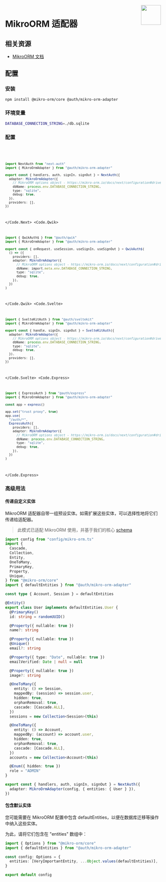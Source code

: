 
<img align="right" src="/img/adapters/mikro-orm.svg" width="64" height="64" />

# MikroORM 适配器

## 相关资源

- [MikroORM 文档](https://mikro-orm.io/docs/installation)

## 配置

### 安装

```bash npm2yarn
npm install @mikro-orm/core @auth/mikro-orm-adapter
```

### 环境变量

```sh
DATABASE_CONNECTION_STRING=./db.sqlite
```

### 配置

<Code>
<Code.Next>

```ts filename="./auth.ts"
import NextAuth from "next-auth"
import { MikroOrmAdapter } from "@auth/mikro-orm-adapter"

export const { handlers, auth, signIn, signOut } = NextAuth({
  adapter: MikroOrmAdapter({
    // MikroORM options object - https://mikro-orm.io/docs/next/configuration#driver
    dbName: process.env.DATABASE_CONNECTION_STRING,
    type: "sqlite",
    debug: true,
  }),
  providers: [],
})
```

</Code.Next>
<Code.Qwik>

```ts filename="/src/routes/plugin@auth.ts"
import { QwikAuth$ } from "@auth/qwik"
import { MikroOrmAdapter } from "@auth/mikro-orm-adapter"

export const { onRequest, useSession, useSignIn, useSignOut } = QwikAuth$(
  () => ({
    providers: [],
    adapter: MikroOrmAdapter({
      // MikroORM options object - https://mikro-orm.io/docs/next/configuration#driver
      dbName: import.meta.env.DATABASE_CONNECTION_STRING,
      type: "sqlite",
      debug: true,
    }),
  })
)
```

</Code.Qwik>
<Code.Svelte>

```ts filename="./src/auth.ts"
import { SvelteKitAuth } from "@auth/sveltekit"
import { MikroOrmAdapter } from "@auth/mikro-orm-adapter"

export const { handle, signIn, signOut } = SvelteKitAuth({
  adapter: MikroOrmAdapter({
    // MikroORM options object - https://mikro-orm.io/docs/next/configuration#driver
    dbName: process.env.DATABASE_CONNECTION_STRING,
    type: "sqlite",
    debug: true,
  }),
  providers: [],
})
```

</Code.Svelte>
<Code.Express>

```ts filename="./src/routes/auth.route.ts"
import { ExpressAuth } from "@auth/express"
import { MikroOrmAdapter } from "@auth/mikro-orm-adapter"

const app = express()

app.set("trust proxy", true)
app.use(
  "/auth/*",
  ExpressAuth({
    providers: [],
    adapter: MikroOrmAdapter({
      // MikroORM options object - https://mikro-orm.io/docs/next/configuration#driver
      dbName: process.env.DATABASE_CONNECTION_STRING,
      type: "sqlite",
      debug: true,
    }),
  })
)
```

</Code.Express>
</Code>

### 高级用法

#### 传递自定义实体

MikroORM 适配器自带一组预设实体。如需扩展这些实体，可以选择性地将它们传递给适配器。

> 此模式已适配 MikroORM 使用，并基于我们的核心 [schema](https://authjs.dev/reference/core/adapters#models)

```ts filename="./auth.ts"
import config from "config/mikro-orm.ts"
import {
  Cascade,
  Collection,
  Entity,
  OneToMany,
  PrimaryKey,
  Property,
  Unique,
} from "@mikro-orm/core"
import { defaultEntities } from "@auth/mikro-orm-adapter"

const type { Account, Session } = defaultEntities

@Entity()
export class User implements defaultEntities.User {
  @PrimaryKey()
  id: string = randomUUID()

  @Property({ nullable: true })
  name?: string

  @Property({ nullable: true })
  @Unique()
  email?: string

  @Property({ type: "Date", nullable: true })
  emailVerified: Date | null = null

  @Property({ nullable: true })
  image?: string

  @OneToMany({
    entity: () => Session,
    mappedBy: (session) => session.user,
    hidden: true,
    orphanRemoval: true,
    cascade: [Cascade.ALL],
  })
  sessions = new Collection<Session>(this)

  @OneToMany({
    entity: () => Account,
    mappedBy: (account) => account.user,
    hidden: true,
    orphanRemoval: true,
    cascade: [Cascade.ALL],
  })
  accounts = new Collection<Account>(this)

  @Enum({ hidden: true })
  role = "ADMIN"
}

export const { handlers, auth, signIn, signOut } = NextAuth({
  adapter: MikroOrmAdapter(config, { entities: { User } }),
})
```

#### 包含默认实体

您可能需要在 MikroORM 配置中包含 defaultEntities，以便在数据库迁移等操作中纳入这些实体。

为此，请将它们包含在 "entities" 数组中：

```typescript filename="config/mikro-orm.ts"
import { Options } from "@mikro-orm/core"
import { defaultEntities } from "@auth/mikro-orm-adapter"

const config: Options = {
  entities: [VeryImportantEntity, ...Object.values(defaultEntities)],
}

export default config
```
